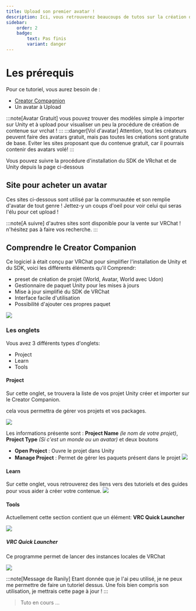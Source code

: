 ```yaml
---
title: Upload son premier avatar !
description: Ici, vous retrouverez beaucoups de tutos sur la création de contenue sur vrchat !
sidebar:
    order: 2
    badge: 
        text: Pas finis
        variant: danger
---
```



# Les prérequis

Pour ce tutoriel, vous aurez besoin de :
- [Creator Compagnion](/guides/sdk)
- Un avatar à Upload

:::note[Avatar Gratuit]
vous pouvez trouver des modèles simple à importer sur Unity et à upload pour visualiser un peu la procédure de création de contenue sur vrchat !
:::
:::danger[Vol d'avatar]
Attention, tout les créateurs peuvent faire des avatars gratuit, mais pas toutes les créations sont gratuite de base. Eviter les sites proposant que du contenue gratuit, car il pourrais contenir des avatars volé!
:::

Vous pouvez suivre la procédure d'installation du SDK de VRchat et de Unity depuis la page ci-dessous
	<LinkCard
		href="/guides/sdk"
		title="Configurer le SDK"
		description="Procédure d'installation de Unity et du SDK de VRChat"
	/>

## Site pour acheter un avatar

Ces sites ci-dessous sont utilisé par la communautée et son remplie d'avatar de tout genre ! Jettez-y un coups d'oeil pour voir celui qui seras l'élu pour cet upload !

<FluidGrid>
	<ShowCard
		title="Gumroad"
		href="https://gumroad.com/"
		thumbnail="gumroad.png"
	/>
    <ShowCard
        title="VRCMods"
        href="https://vrcmods.com/"
        thumbnail="vrcmods.png"
    />
    <ShowCard
        title="Jinxxy"
        href="https://jinxxy.com/"
        thumbnail="jinxxy.png"
    />
    <ShowCard
        title="Booth"
        href="https://booth.pm/"
        thumbnail="booth.png"
    />
:::note[A suivre]
d'autres sites sont disponible pour la vente sur VRChat ! n'hésitez pas à faire vos recherche.
:::

</FluidGrid>

## Comprendre le Creator Companion

Ce logiciel à était conçu par VRChat pour simplifier l'installation de Unity et du SDK, voici les différents éléments qu'il Comprendr:
- preset de création de projet (World, Avatar, World avec Udon)
- Gestionnaire de paquet Unity pour les mises à jours
- Mise à jour simplifié du SDK de VRChat
- Interface facile d'utilisation
- Possibilité d'ajouter ces propres paquet 

![](/starting/CC.png)

### Les onglets 

Vous avez 3 différents types d'onglets: 
- Project
- Learn
- Tools

#### Project

Sur cette onglet, se trouvera la liste de vos projet Unity créer et importer sur le Creator Companion.

cela vous permettra de gérer vos projets et vos packages.

![](/starting/cc1.png)

Les informations présente sont : **Project Name** *(le nom de votre projet)*, **Project Type** *(Si c'est un monde ou un avatar)* et deux boutons

- **Open Project** : Ouvre le projet dans Unity
- **Manage Project** : Permet de gérer les paquets présent dans le projet
![](/starting/cc3.png)

#### Learn

Sur cette onglet, vous retrouverez des liens vers des tutoriels et des guides pour vous aider à créer votre contenue.
![](/starting/cc4.png)

#### Tools

Actuellement cette section contient que un élément: **VRC Quick Launcher**

![](/starting/cc6.png)

##### VRC Quick Launcher

Ce programme permet de lancer des instances locales de VRChat 

![](/starting/cc5.png)

:::note[Message de Ranily]
Etant donnée que je l'ai peu utilisé, je ne peux me permettre de faire un tutoriel dessus. Une fois bien compris son utilisation, je mettrais cette page à jour !
:::

> Tuto en cours ...